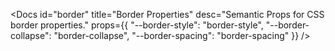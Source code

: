 
<Docs id="border" title="Border Properties" desc="Semantic Props for CSS border properties." props={{
	"--border-style": "border-style",
	"--border-collapse": "border-collapse",
	"--border-spacing": "border-spacing"
}} />